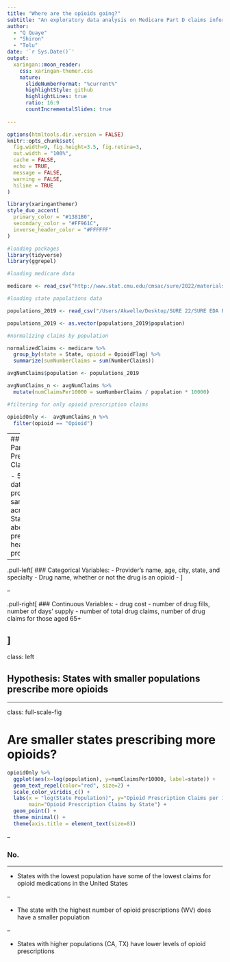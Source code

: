 ```yaml
---
title: "Where are the opioids going?"
subtitle: "An exploratory data analysis on Medicare Part D claims information"  
author: 
  - "Q Quaye"
  - "Shiron"
  - "Tolu"
date: '`r Sys.Date()`'
output:
  xaringan::moon_reader:
    css: xaringan-themer.css
    nature:
      slideNumberFormat: "%current%"
      highlightStyle: github
      highlightLines: true
      ratio: 16:9
      countIncrementalSlides: true
      
---
```


```r
options(htmltools.dir.version = FALSE)
knitr::opts_chunk$set(
  fig.width=9, fig.height=3.5, fig.retina=3,
  out.width = "100%",
  cache = FALSE,
  echo = TRUE,
  message = FALSE, 
  warning = FALSE,
  hiline = TRUE
)
```

```r
library(xaringanthemer)
style_duo_accent(
  primary_color = "#1381B0",
  secondary_color = "#FF961C",
  inverse_header_color = "#FFFFFF"
)

#loading packages
library(tidyverse)
library(ggrepel)

#loading medicare data

medicare <- read_csv("http://www.stat.cmu.edu/cmsac/sure/2022/materials/data/health/eda_projects/medicare_partd_presc_claims.csv")

#loading state populations data

populations_2019 <- read_csv("/Users/Akwelle/Desktop/SURE 22/SURE EDA Project/state-populations-2019.csv")

populations_2019 <- as.vector(populations_2019$population)

#normalizing claims by population

normalizedClaims <- medicare %>%
  group_by(state = State, opioid = OpioidFlag) %>%
  summarize(sumNumberClaims = sum(NumberClaims))

avgNumClaims$population <- populations_2019

avgNumClaims_n <- avgNumClaims %>%
  mutate(numClaimsPer10000 = sumNumberClaims / population * 10000)

#filtering for only opioid prescription claims

opioidOnly <-  avgNumClaims_n %>%
  filter(opioid == "Opioid")

```
---
## Medicare Part D Prescription Claims Data

- 51,695 data points proportionally sampled across 50 US States + DC about drugs prescribed by health care providers

--

.pull-left[
  ### Categorical Variables:
  - Provider's name, age, city, state, and specialty
  - Drug name, whether or not the drug is an opioid
  - 
]

--

.pull-right[
  ### Continuous Variables:
  - drug cost
  - number of drug fills, number of days' supply
  - number of total drug claims, number of drug claims for those aged 65+
  
]
---

class: left

## Hypothesis: States with smaller populations prescribe more opioids


---

class: full-scale-fig

# Are smaller states prescribing more opioids?

```r

opioidOnly %>%
  ggplot(aes(x=log(population), y=numClaimsPer10000, label=state)) +
  geom_text_repel(color="red", size=2) +
  scale_color_viridis_c() +
  labs(x = "log(State Population)", y="Opioid Prescription Claims per 10,000 residents",
       main="Opioid Prescription Claims by State") +
  geom_point() +
  theme_minimal() +
  theme(axis.title = element_text(size=8))


```

--

### No.

---

- States with the lowest population have some of the lowest claims for opioid medications in the United States

--

- The state with the highest number of opioid prescriptions (WV) does have a smaller population

--

- States with higher populations (CA, TX) have lower levels of opioid prescriptions



